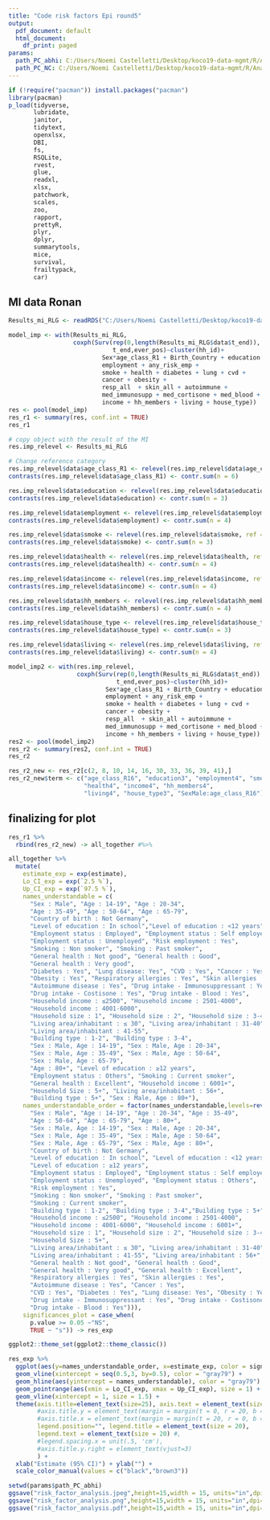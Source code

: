 ---
title: "Code risk factors Epi round5"
output:
  pdf_document: default
  html_document:
    df_print: paged
params:
  path_PC_abhi: C:/Users/Noemi Castelletti/Desktop/koco19-data-mgmt/R/Analyse_n/KoCo19_Epi/risk_factor_analysis_abhi/
  path_PC_NC: C:/Users/Noemi Castelletti/Desktop/koco19-data-mgmt/R/Analyse_n/KoCo19_Epi/
---


```{r include=FALSE}
if (!require("pacman")) install.packages("pacman")
library(pacman)
p_load(tidyverse,
       lubridate,
       janitor,
       tidytext,
       openxlsx,
       DBI,
       fs,
       RSQLite,
       rvest,
       glue,
       readxl,
       xlsx,
       patchwork,
       scales,
       zoo,
       rapport,
       prettyR,
       plyr,
       dplyr,
       summarytools,
       mice,
       survival,
       frailtypack,
       car)
```

## MI data Ronan
```{r}
Results_mi_RLG <- readRDS("C:/Users/Noemi Castelletti/Desktop/koco19-data-mgmt/R/Analyse_n/KoCo19_Epi/risk_factor_analysis_abhi/Results_mi_RLG.RDS")
```

```{r}
model_imp <- with(Results_mi_RLG,
                  coxph(Surv(rep(0,length(Results_mi_RLG$data$t_end)),
                             t_end,ever_pos)~cluster(hh_id)+
                          Sex*age_class_R1 + Birth_Country + education +
                          employment + any_risk_emp +
                          smoke + health + diabetes + lung + cvd +
                          cancer + obesity + 
                          resp_all  + skin_all + autoimmune +
                          med_immunosupp + med_cortisone + med_blood + 
                          income + hh_members + living + house_type))
res <- pool(model_imp)
res_r1 <- summary(res, conf.int = TRUE)
res_r1
```

```{r}
# copy object with the result of the MI
res.imp_relevel <- Results_mi_RLG
```

```{r}
# Change reference category
res.imp_relevel$data$age_class_R1 <- relevel(res.imp_relevel$data$age_class_R1, ref = "80+")
contrasts(res.imp_relevel$data$age_class_R1) <- contr.sum(n = 6)

res.imp_relevel$data$education <- relevel(res.imp_relevel$data$education, ref = ">=12 years schooling") ##
contrasts(res.imp_relevel$data$education) <- contr.sum(n = 3)

res.imp_relevel$data$employment <- relevel(res.imp_relevel$data$employment, ref = "Others")
contrasts(res.imp_relevel$data$employment) <- contr.sum(n = 4)

res.imp_relevel$data$smoke <- relevel(res.imp_relevel$data$smoke, ref = "Current smoker")
contrasts(res.imp_relevel$data$smoke) <- contr.sum(n = 3)

res.imp_relevel$data$health <- relevel(res.imp_relevel$data$health, ref = "excellent")
contrasts(res.imp_relevel$data$health) <- contr.sum(n = 4)

res.imp_relevel$data$income <- relevel(res.imp_relevel$data$income, ref = "6001+")
contrasts(res.imp_relevel$data$income) <- contr.sum(n = 4)

res.imp_relevel$data$hh_members <- relevel(res.imp_relevel$data$hh_members, ref = "5+")
contrasts(res.imp_relevel$data$hh_members) <- contr.sum(n = 4)

res.imp_relevel$data$house_type <- relevel(res.imp_relevel$data$house_type, ref = "5+ apt")
contrasts(res.imp_relevel$data$house_type) <- contr.sum(n = 3)

res.imp_relevel$data$living <- relevel(res.imp_relevel$data$living, ref = "56+")
contrasts(res.imp_relevel$data$living) <- contr.sum(n = 4)
```


```{r}
model_imp2 <- with(res.imp_relevel,
                   coxph(Surv(rep(0,length(Results_mi_RLG$data$t_end)),
                              t_end,ever_pos)~cluster(hh_id)+
                           Sex*age_class_R1 + Birth_Country + education +
                           employment + any_risk_emp +
                           smoke + health + diabetes + lung + cvd +
                           cancer + obesity + 
                           resp_all  + skin_all + autoimmune +
                           med_immunosupp + med_cortisone + med_blood + 
                           income + hh_members + living + house_type))
res2 <- pool(model_imp2)
res_r2 <- summary(res2, conf.int = TRUE)
res_r2
```

```{r}
res_r2_new <- res_r2[c(2, 8, 10, 14, 16, 30, 33, 36, 39, 41),]
res_r2_new$term <- c("age_class_R16", "education3", "employment4", "smoke3", 
                     "health4", "income4", "hh_members4",
                     "living4", "house_type3", "SexMale:age_class_R16")
```

## finalizing for plot 
```{r}
res_r1 %>% 
  rbind(res_r2_new) -> all_together #%>%
```


```{r}
all_together %>% 
  mutate(
    estimate_exp = exp(estimate),
    Lo_CI_exp = exp(`2.5 %`),
    Up_CI_exp = exp(`97.5 %`),
    names_understandable = c(
      "Sex : Male", "Age : 14-19", "Age : 20-34",
      "Age : 35-49", "Age : 50-64", "Age : 65-79", 
      "Country of birth : Not Germany",
      "Level of education : In school","Level of education : <12 years",
      "Employment status : Employed", "Employment status : Self employed", 
      "Employment status : Unemployed", "Risk employment : Yes",
      "Smoking : Non smoker", "Smoking : Past smoker",
      "General health : Not good", "General health : Good", 
      "General health : Very good", 
      "Diabetes : Yes", "Lung disease: Yes", "CVD : Yes", "Cancer : Yes",
      "Obesity : Yes", "Respiratory allergies : Yes", "Skin allergies : Yes",
      "Autoimmune disease : Yes", "Drug intake - Immunosuppressant : Yes",
      "Drug intake - Costisone : Yes", "Drug intake - Blood : Yes",
      "Household income : ≤2500", "Household income : 2501-4000",
      "Household income : 4001-6000",
      "Household size : 1", "Household size : 2", "Household size : 3-4", 
      "Living area/inhabitant : ≤ 30", "Living area/inhabitant : 31-40",
      "Living area/inhabitant : 41-55",
      "Building type : 1-2", "Building type : 3-4",  
      "Sex : Male, Age : 14-19", "Sex : Male, Age : 20-34",
      "Sex : Male, Age : 35-49", "Sex : Male, Age : 50-64", 
      "Sex : Male, Age : 65-79", 
      "Age : 80+", "Level of education : ≥12 years",
      "Employment status : Others", "Smoking : Current smoker", 
      "General health : Excellent", "Household income : 6001+", 
      "Household Size : 5+", "Living area/inhabitant : 56+", 
      "Building type : 5+", "Sex : Male, Age : 80+"),
    names_understandable_order = factor(names_understandable,levels=rev(c(
      "Sex : Male", "Age : 14-19", "Age : 20-34", "Age : 35-49", 
      "Age : 50-64", "Age : 65-79", "Age : 80+",
      "Sex : Male, Age : 14-19", "Sex : Male, Age : 20-34", 
      "Sex : Male, Age : 35-49", "Sex : Male, Age : 50-64",
      "Sex : Male, Age : 65-79", "Sex : Male, Age : 80+", 
      "Country of birth : Not Germany", 
      "Level of education : In school", "Level of education : <12 years",
      "Level of education : ≥12 years", 
      "Employment status : Employed", "Employment status : Self employed", 
      "Employment status : Unemployed", "Employment status : Others",
      "Risk employment : Yes",
      "Smoking : Non smoker", "Smoking : Past smoker",
      "Smoking : Current smoker", 
      "Building type : 1-2", "Building type : 3-4","Building type : 5+", 
      "Household income : ≤2500", "Household income : 2501-4000",
      "Household income : 4001-6000", "Household income : 6001+",
      "Household size : 1", "Household size : 2", "Household size : 3-4",  
      "Household Size : 5+",
      "Living area/inhabitant : ≤ 30", "Living area/inhabitant : 31-40",
      "Living area/inhabitant : 41-55", "Living area/inhabitant : 56+", 
      "General health : Not good", "General health : Good",
      "General health : Very good", "General health : Excellent", 
      "Respiratory allergies : Yes", "Skin allergies : Yes", 
      "Autoimmune disease : Yes", "Cancer : Yes",
      "CVD : Yes", "Diabetes : Yes", "Lung disease: Yes", "Obesity : Yes", 
      "Drug intake - Immunosuppressant : Yes", "Drug intake - Costisone : Yes",
      "Drug intake - Blood : Yes"))), 
    significances_plot = case_when(
      p.value >= 0.05 ~"NS",
      TRUE ~ "s")) -> res_exp
```


```{r}
ggplot2::theme_set(ggplot2::theme_classic())
```


```{r}
res_exp %>% 
  ggplot(aes(y=names_understandable_order, x=estimate_exp, color = significances_plot)) +
  geom_vline(xintercept = seq(0.5,3, by=0.5), color = "gray79") +
  geom_hline(aes(yintercept = names_understandable), color = "gray79") +
  geom_pointrange(aes(xmin = Lo_CI_exp, xmax = Up_CI_exp), size = 1) +
  geom_vline(xintercept = 1, size = 1.5) +
  theme(axis.title=element_text(size=25), axis.text = element_text(size=20),
        #axis.title.y = element_text(margin = margin(t = 0, r = 20, b = 0, l = 0)),
        #axis.title.x = element_text(margin = margin(t = 20, r = 0, b = 0, l = 0)),
        legend.position="", legend.title = element_text(size = 20),
        legend.text = element_text(size = 20) #,
        #legend.spacing.x = unit(.5, 'cm'),
        #axis.title.y.right = element_text(vjust=3)
        ) +
  xlab("Estimate (95% CI)") + ylab("") +
  scale_color_manual(values = c("black","brown3")) 
```


```{r}
setwd(params$path_PC_abhi)
ggsave("risk_factor_analysis.jpeg",height=15,width = 15, units="in",dpi=720)
ggsave("risk_factor_analysis.png",height=15,width = 15, units="in",dpi=720)
ggsave("risk_factor_analysis.pdf",height=15,width = 15, units="in",dpi=720)
```
